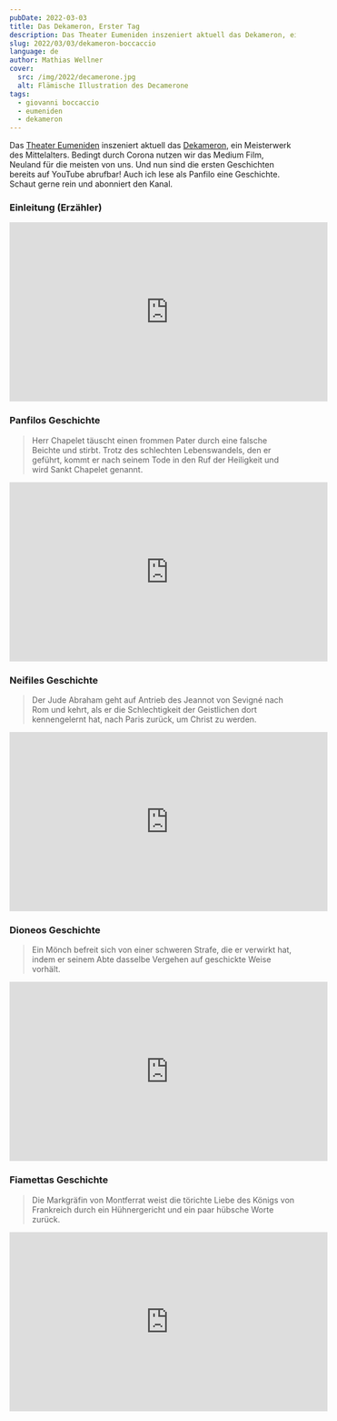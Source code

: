 ```yaml
---
pubDate: 2022-03-03
title: Das Dekameron, Erster Tag
description: Das Theater Eumeniden inszeniert aktuell das Dekameron, ein Meisterwerk des Mittelalters. Bedingt durch Corona nutzen wir das Medium Film, Neuland für die meisten von uns. Und nun sind die ersten Geschichten bereits auf YouTube abrufbar! Auch ich lese als Panfilo eine Geschichte. Schaut gerne rein und abonniert den Kanal.
slug: 2022/03/03/dekameron-boccaccio
language: de
author: Mathias Wellner
cover:
  src: /img/2022/decamerone.jpg
  alt: Flämische Illustration des Decamerone
tags:
  - giovanni boccaccio
  - eumeniden
  - dekameron
---
```


Das [Theater Eumeniden](https://theatereumeniden.de/) inszeniert aktuell das [Dekameron](https://de.wikipedia.org/wiki/Decamerone), ein Meisterwerk des Mittelalters. Bedingt durch Corona nutzen wir das Medium Film, Neuland für die meisten von uns. Und nun sind die ersten Geschichten bereits auf YouTube abrufbar! Auch ich lese als Panfilo eine Geschichte. Schaut gerne rein und abonniert den Kanal.

### Einleitung (Erzähler)

<iframe
  width="560"
  height="315"
  src="https://www.youtube-nocookie.com/embed/GM5EA3RQ6ck"
  title="YouTube video player"
  frameborder="0"
  allow="accelerometer; autoplay; clipboard-write; encrypted-media; gyroscope; picture-in-picture"
  allowfullscreen
></iframe>

### Panfilos Geschichte

> Herr Chapelet täuscht einen frommen Pater durch eine falsche Beichte und stirbt. Trotz des schlechten Lebenswandels, den er geführt, kommt er nach seinem Tode in den Ruf der Heiligkeit und wird Sankt Chapelet genannt.

<iframe
  width="560"
  height="315"
  src="https://www.youtube-nocookie.com/embed/LbyIcKC-vCI"
  title="YouTube video player"
  frameborder="0"
  allow="accelerometer; autoplay; clipboard-write; encrypted-media; gyroscope; picture-in-picture"
  allowfullscreen
></iframe>

### Neifiles Geschichte

> Der Jude Abraham geht auf Antrieb des Jeannot von Sevigné nach Rom und kehrt, als er die Schlechtigkeit der Geistlichen dort kennengelernt hat, nach Paris zurück, um Christ zu werden.

<iframe
  width="560"
  height="315"
  src="https://www.youtube-nocookie.com/embed/uFTNxdu2Na4"
  title="YouTube video player"
  frameborder="0"
  allow="accelerometer; autoplay; clipboard-write; encrypted-media; gyroscope; picture-in-picture"
  allowfullscreen
></iframe>

### Dioneos Geschichte

> Ein Mönch befreit sich von einer schweren Strafe, die er verwirkt hat, indem er seinem Abte dasselbe Vergehen auf geschickte Weise vorhält.

<iframe
  width="560"
  height="315"
  src="https://www.youtube-nocookie.com/embed/5dG3Y2J3cik"
  title="YouTube video player"
  frameborder="0"
  allow="accelerometer; autoplay; clipboard-write; encrypted-media; gyroscope; picture-in-picture"
  allowfullscreen
></iframe>

### Fiamettas Geschichte

> Die Markgräfin von Montferrat weist die törichte Liebe des Königs von Frankreich durch ein Hühnergericht und ein paar hübsche Worte zurück.

<iframe
  width="560"
  height="315"
  src="https://www.youtube-nocookie.com/embed/wZEqug_ck7A"
  title="YouTube video player"
  frameborder="0"
  allow="accelerometer; autoplay; clipboard-write; encrypted-media; gyroscope; picture-in-picture"
  allowfullscreen
></iframe>
